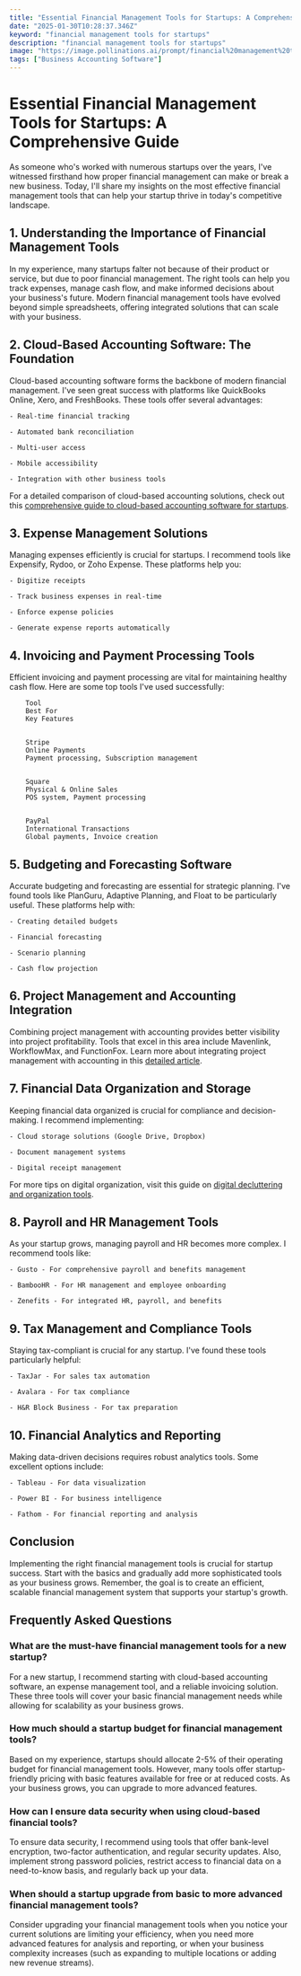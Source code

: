 ```yaml
---
title: "Essential Financial Management Tools for Startups: A Comprehensive Guide"
date: "2025-01-30T10:28:37.346Z"
keyword: "financial management tools for startups"
description: "financial management tools for startups"
image: "https://image.pollinations.ai/prompt/financial%20management%20tools%20for%20startups%2C%20realistic%20photo%2C%20high%20quality%2C%204k?width=1024&height=1024&nologo=true"
tags: ["Business Accounting Software"]
---
```


# Essential Financial Management Tools for Startups: A Comprehensive Guide


As someone who's worked with numerous startups over the years, I've witnessed firsthand how proper financial management can make or break a new business. Today, I'll share my insights on the most effective financial management tools that can help your startup thrive in today's competitive landscape.



## 1. Understanding the Importance of Financial Management Tools


In my experience, many startups falter not because of their product or service, but due to poor financial management. The right tools can help you track expenses, manage cash flow, and make informed decisions about your business's future. Modern financial management tools have evolved beyond simple spreadsheets, offering integrated solutions that can scale with your business.



## 2. Cloud-Based Accounting Software: The Foundation


Cloud-based accounting software forms the backbone of modern financial management. I've seen great success with platforms like QuickBooks Online, Xero, and FreshBooks. These tools offer several advantages:




    - Real-time financial tracking

    - Automated bank reconciliation

    - Multi-user access

    - Mobile accessibility

    - Integration with other business tools



For a detailed comparison of cloud-based accounting solutions, check out this [comprehensive guide to cloud-based accounting software for startups](https://productivityprospect.com/blog/cloud-based-accounting-software-for-startups/).



## 3. Expense Management Solutions


Managing expenses efficiently is crucial for startups. I recommend tools like Expensify, Rydoo, or Zoho Expense. These platforms help you:




    - Digitize receipts

    - Track business expenses in real-time

    - Enforce expense policies

    - Generate expense reports automatically



## 4. Invoicing and Payment Processing Tools


Efficient invoicing and payment processing are vital for maintaining healthy cash flow. Here are some top tools I've used successfully:




    
        Tool
        Best For
        Key Features
    
    
        Stripe
        Online Payments
        Payment processing, Subscription management
    
    
        Square
        Physical & Online Sales
        POS system, Payment processing
    
    
        PayPal
        International Transactions
        Global payments, Invoice creation
    




## 5. Budgeting and Forecasting Software


Accurate budgeting and forecasting are essential for strategic planning. I've found tools like PlanGuru, Adaptive Planning, and Float to be particularly useful. These platforms help with:




    - Creating detailed budgets

    - Financial forecasting

    - Scenario planning

    - Cash flow projection



## 6. Project Management and Accounting Integration


Combining project management with accounting provides better visibility into project profitability. Tools that excel in this area include Mavenlink, WorkflowMax, and FunctionFox. Learn more about integrating project management with accounting in this [detailed article](https://productivityprospect.com/blog/business-accounting-software-with-project-management-tools/).



## 7. Financial Data Organization and Storage


Keeping financial data organized is crucial for compliance and decision-making. I recommend implementing:




    - Cloud storage solutions (Google Drive, Dropbox)

    - Document management systems

    - Digital receipt management



For more tips on digital organization, visit this guide on [digital decluttering and organization tools](https://productivityprospect.com/blog/best-tools-for-digital-decluttering-and-organization/).



## 8. Payroll and HR Management Tools


As your startup grows, managing payroll and HR becomes more complex. I recommend tools like:




    - Gusto - For comprehensive payroll and benefits management

    - BambooHR - For HR management and employee onboarding

    - Zenefits - For integrated HR, payroll, and benefits



## 9. Tax Management and Compliance Tools


Staying tax-compliant is crucial for any startup. I've found these tools particularly helpful:




    - TaxJar - For sales tax automation

    - Avalara - For tax compliance

    - H&R Block Business - For tax preparation



## 10. Financial Analytics and Reporting


Making data-driven decisions requires robust analytics tools. Some excellent options include:




    - Tableau - For data visualization

    - Power BI - For business intelligence

    - Fathom - For financial reporting and analysis



## Conclusion


Implementing the right financial management tools is crucial for startup success. Start with the basics and gradually add more sophisticated tools as your business grows. Remember, the goal is to create an efficient, scalable financial management system that supports your startup's growth.



## Frequently Asked Questions


### What are the must-have financial management tools for a new startup?

For a new startup, I recommend starting with cloud-based accounting software, an expense management tool, and a reliable invoicing solution. These three tools will cover your basic financial management needs while allowing for scalability as your business grows.



### How much should a startup budget for financial management tools?

Based on my experience, startups should allocate 2-5% of their operating budget for financial management tools. However, many tools offer startup-friendly pricing with basic features available for free or at reduced costs. As your business grows, you can upgrade to more advanced features.



### How can I ensure data security when using cloud-based financial tools?

To ensure data security, I recommend using tools that offer bank-level encryption, two-factor authentication, and regular security updates. Also, implement strong password policies, restrict access to financial data on a need-to-know basis, and regularly back up your data.



### When should a startup upgrade from basic to more advanced financial management tools?

Consider upgrading your financial management tools when you notice your current solutions are limiting your efficiency, when you need more advanced features for analysis and reporting, or when your business complexity increases (such as expanding to multiple locations or adding new revenue streams).

